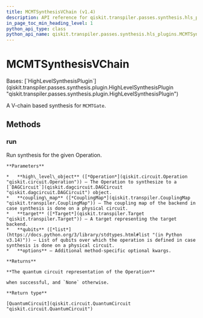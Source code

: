 ```yaml
---
title: MCMTSynthesisVChain (v1.4)
description: API reference for qiskit.transpiler.passes.synthesis.hls_plugins.MCMTSynthesisVChain in qiskit v1.4
in_page_toc_min_heading_level: 1
python_api_type: class
python_api_name: qiskit.transpiler.passes.synthesis.hls_plugins.MCMTSynthesisVChain
---
```


# MCMTSynthesisVChain

<Class id="qiskit.transpiler.passes.synthesis.hls_plugins.MCMTSynthesisVChain" isDedicatedPage={true} github="https://github.com/Qiskit/qiskit/tree/stable/1.4/qiskit/transpiler/passes/synthesis/hls_plugins.py#L1230-L1247" signature="qiskit.transpiler.passes.synthesis.hls_plugins.MCMTSynthesisVChain" modifiers="class">
  Bases: [`HighLevelSynthesisPlugin`](qiskit.transpiler.passes.synthesis.plugin.HighLevelSynthesisPlugin "qiskit.transpiler.passes.synthesis.plugin.HighLevelSynthesisPlugin")

  A V-chain based synthesis for `MCMTGate`.

  ## Methods

  ### run

  <Function id="qiskit.transpiler.passes.synthesis.hls_plugins.MCMTSynthesisVChain.run" github="https://github.com/Qiskit/qiskit/tree/stable/1.4/qiskit/transpiler/passes/synthesis/hls_plugins.py#L1233-L1247" signature="run(high_level_object, coupling_map=None, target=None, qubits=None, **options)">
    Run synthesis for the given Operation.

    **Parameters**

    *   **high\_level\_object** ([*Operation*](qiskit.circuit.Operation "qiskit.circuit.Operation")) – The Operation to synthesize to a [`DAGCircuit`](qiskit.dagcircuit.DAGCircuit "qiskit.dagcircuit.DAGCircuit") object.
    *   **coupling\_map** ([*CouplingMap*](qiskit.transpiler.CouplingMap "qiskit.transpiler.CouplingMap")) – The coupling map of the backend in case synthesis is done on a physical circuit.
    *   **target** ([*Target*](qiskit.transpiler.Target "qiskit.transpiler.Target")) – A target representing the target backend.
    *   **qubits** ([*list*](https://docs.python.org/3/library/stdtypes.html#list "(in Python v3.14)")) – List of qubits over which the operation is defined in case synthesis is done on a physical circuit.
    *   **options** – Additional method-specific optional kwargs.

    **Returns**

    **The quantum circuit representation of the Operation**

    when successful, and `None` otherwise.

    **Return type**

    [QuantumCircuit](qiskit.circuit.QuantumCircuit "qiskit.circuit.QuantumCircuit")
  </Function>
</Class>

